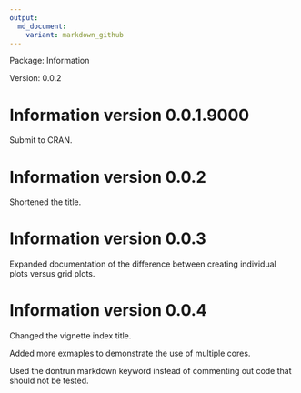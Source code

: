 ```yaml
---
output:
  md_document:
    variant: markdown_github
---
```


<!-- README.md is generated from NEWS.Rmd. Please edit that file -->

Package: Information

Version: 0.0.2

# Information version 0.0.1.9000
Submit to CRAN.

# Information version 0.0.2
Shortened the title. 

# Information version 0.0.3
Expanded documentation of the difference between creating individual plots versus grid plots. 

# Information version 0.0.4
Changed the vignette index title.

Added more exmaples to demonstrate the use of multiple cores.

Used the dontrun markdown keyword instead of commenting out code that should not be tested.